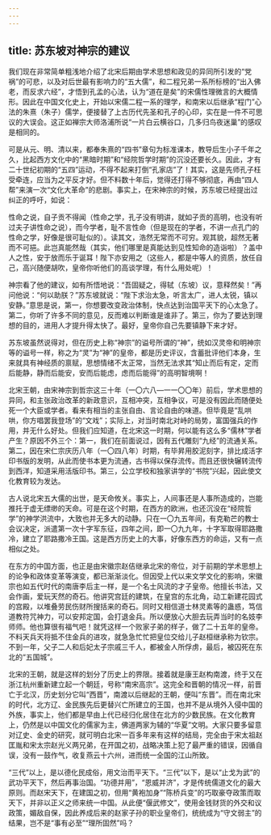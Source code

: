 ```yaml
---
---
---
```

title: 苏东坡对神宗的建议
---




我们现在非常简单粗浅地介绍了北宋后期由学术思想和政见的异同所引发的“党祸”的可悲，以及对后世最有影响力的“五大儒”，和二程兄弟一系所标榜的“出入佛老，而反求六经”，才悟到孔孟的心法，认为“道在是矣”的宋儒性理微言的大概情形。因此在中国文化史上，开始以宋儒二程一系的理学，和南宋以后继承“程门”心法的朱熹（朱子）儒学，便接替了上古历代先圣和孔子的心印，实在是一件不可思议的大误会。这正如禅宗大师洛浦所说“一片白云横谷口，几多归鸟夜迷巢”的感叹是相同的。

可是从元、明、清以来，都奉朱熹的“四书”章句为标准课本，教导后生小子千年之久，比起西方文化中的“黑暗时期”和“经院哲学时期”的沉没还要长久。因此，才有二十世纪初期的“五四”运动，不得不起来打倒“孔家店”了！其实，这是先师孔子枉受牵连，应当为之平反才好。但不料数十年后，觉得还打得不够彻底，再由“四人帮”来演一次“文化大革命”的悲剧。事实上，在宋神宗的时候，苏东坡已经提出过纠正的呼吁，如说：

性命之说，自子贡不得闻（性命之学，孔子没有明讲，就如子贡的高明，也没有听过夫子讲性命之说），而今学者，耻不言性命（但是现在的学者，不讲一点孔门的性命之学，好像是很可耻似的）。读其文，浩然无常而不可穷。观其貌，超然无著而不可挹。此岂真能然哉（其实，他们哪里是真能达到见性知命的造诣啦）？盖中人之性，安于放而乐于诞耳！陛下亦安用之（这些人，都是中等人的资质，放任自己，高兴随便胡吹，皇帝你听他们的高谈学理，有什么用处呢）！

神宗看了他的建议，如有所悟地说：“吾固疑之，得轼（东坡）议，意释然矣！”再问他说：“何以助朕？”苏东坡就说：“陛下求治太急，听言太广，进人太锐，镇以安静。”意思是说，第一，你想要改变政治体制，快点达到治国平天下的心太急了。第二，你听了许多不同的意见，反而难以判断谁是谁非了。第三，你为了要达到理想的目的，进用人才提升得太快了。最好，皇帝你自己先要镇静下来才好。

苏东坡虽然说得对，但在历史上称“神宗”的谥号所谓的“神”，统如汉灵帝和明神宗等的谥号一样，称之为“灵”为“神”的皇帝，都是历史评议，含蓄批评他们本身，生来就具有神经质的禀赋，思想情绪不太正常，当然无法求其“知止而后有定，定而后能静，静而后能安，安而后能虑，虑而后能得”的高明智境啊！

北宋王朝，由宋神宗到哲宗这三十年（一〇六八—一一〇〇年）前后，学术思想的异同，和主张政治改革的新政意识，互相冲突，互相争议，可是没有因此而随便处死一个大臣或学者。看来有相当的主张自由、言论自由的味道。但毕竟是“乱哄哄，你方唱罢我登场”的“文戏”；实际上，对当时南北对峙的局势，富国强兵的作用，并无什么好处。但我们应知道，在北宋这一时期，何以能有这么多“儒林”学者产生？原因不外三个：第一，我们在前面说过，因有五代雕刻“九经”的流通关系。第二，因在宋仁宗庆历八年（一〇四八年）时期，有毕昇用胶泥刻字，排比成活字印书版的发明，从此而使书本更为流通，古书得以保存流传。而且还很快辗转流传到西洋，知道采用活版印书。第三，公立学校和独家讲学的“书院”兴起，因此使文化教育较为发达。

古人说北宋五大儒的出世，是天命攸关。事实上，人间事还是人事所造成的，岂能推托于虚无缥缈的天命。可是在这个时期，在西方的欧洲，也还沉没在“经院哲学”的神学洪流中，大致也并无多大的动静。只在一〇九五年间，有克勒芒的教士会议决定，派遣第一次十字军东征，四年之间，即一〇九九年，十字军取得耶路撒冷，建立了耶路撒冷王国。这是西方历史上的大事，好像东西方的命运，又有一点相似之处。

在东方的中国方面，也正是由宋徽宗赵佶继承北宋的帝位，对于前期的学术思想上的论争和政体变革等演变，都已渐渐淡化。但因受上代以来文学文化的影响，宋徽宗也如五代时代的南唐李后主一样，是一个名士风流的才子皇帝。他擅长书法，又会作画，爱玩天然的奇石。他讲究宫廷的建筑，在皇宫的东北角，动工新建花园式的宫殿，以堆叠劳民伤财所搜括来的奇石。同时又相信道士林灵素等的蛊惑，笃信道教符咒神力，可以安邦定国，会打退金兵。所以便放心大胆去玩弄当时的名妓李师师。他也算很有福气吧！就凭这样一个败家子弟的样子，做了二十五年的皇帝。不料天兵天将抵不住金兵的进攻，就急急忙忙把皇位交给儿子赵桓继承称为钦宗。不到一年，父子二人和后妃太子宗戚三千人，都被金人所俘虏，最后，被囚死在东北的“五国城”。

北宋的王朝，就是这样的划分了历史上的界限。接着就是康王赵构南渡，终于又在浙江杭州重新建立起一个朝廷，号称“南宋高宗”。这完全和晋朝的情况一样，前晋亡于北汉，历史划分它叫“西晋”，南渡以后继起的王朝，便叫“东晋”。而在南北宋的时代，北方辽、金民族先后更替兴亡所建立的王国，也并不是从境外入侵中国的外族，事实上，他们都是早由上代已经归化居住在北方的少数民族。在文化教育上，仍然是以中国文化的儒家为主，佛道两家为辅的“华夏”文明。大家只要多留意对辽史、金史的研究，就可明白北宋一百多年来有这样的结局，完全由于宋太祖赵匡胤和宋太宗赵光义两兄弟，在开国之初，战略决策上犯了最严重的错误，因循自误，没有一鼓作气，收复燕云十六州，进而统一全国的江山所致。

“三代”以上，是以德化民成俗，用文治而平天下。“三代”以下，是以“止戈为武”的武功平天下，然后再事治国。“功德并用”，“恩威并济”，才是传统儒道文化的最大原则。而赵宋天下，在建国之初，但用“黄袍加身”“陈桥兵变”的巧取豪夺政策而取天下，并非以正义之师来统一中国。从此便“偃武修文”，使用金钱财货的外交和议政策，媚敌自保，因此养成后来的赵家子孙的职业皇帝们，统统成为“守文弱主”的结果，岂不是“事有必至”“理所固然”吗？